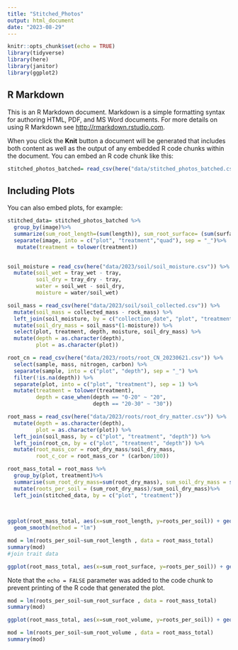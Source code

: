 ```yaml
---
title: "Stitched_Photos"
output: html_document
date: "2023-08-29"
---
```


```r
knitr::opts_chunk$set(echo = TRUE)
library(tidyverse)
library(here)
library(janitor)
library(ggplot2)
```

## R Markdown

This is an R Markdown document. Markdown is a simple formatting syntax for authoring HTML, PDF, and MS Word documents. For more details on using R Markdown see <http://rmarkdown.rstudio.com>.

When you click the **Knit** button a document will be generated that includes both content as well as the output of any embedded R code chunks within the document. You can embed an R code chunk like this:

```r
stitched_photos_batched= read_csv(here("data/stitched_photos_batched.csv"))

```

## Including Plots

You can also embed plots, for example:

```r

stitched_data= stitched_photos_batched %>%
  group_by(image)%>%
  summarize(sum_root_length=(sum(length)), sum_root_surface= (sum(surface)), sum_root_volume=(sum(volume)))%>%
  separate(image, into = c("plot", "treatment","quad"), sep = "_")%>%
   mutate(treatment = tolower(treatment))
  
```

```r
soil_moisture = read_csv(here("data/2023/soil/soil_moisture.csv")) %>% 
  mutate(soil_wet = tray_wet - tray,
         soil_dry = tray_dry - tray,
         water = soil_wet - soil_dry,
         moisture = water/soil_wet)

soil_mass = read_csv(here("data/2023/soil/soil_collected.csv")) %>% 
  mutate(soil_mass = collected_mass - rock_mass) %>% 
  left_join(soil_moisture, by = c("collection_date", "plot", "treatment", "depth")) %>% 
  mutate(soil_dry_mass = soil_mass*(1-moisture)) %>% 
  select(plot, treatment, depth, moisture, soil_dry_mass) %>% 
  mutate(depth = as.character(depth),
         plot = as.character(plot))

root_cn = read_csv(here("data/2023/roots/root_CN_20230621.csv")) %>% 
  select(sample, mass, nitrogen, carbon) %>% 
  separate(sample, into = c("plot", "depth"), sep = "_") %>% 
  filter(!is.na(depth)) %>% 
  separate(plot, into = c("plot", "treatment"), sep = 1) %>% 
  mutate(treatment = tolower(treatment),
         depth = case_when(depth == "0-20" ~ "20",
                           depth == "20-30" ~ "30"))

root_mass = read_csv(here("data/2023/roots/root_dry_matter.csv")) %>% 
  mutate(depth = as.character(depth),
         plot = as.character(plot)) %>% 
  left_join(soil_mass, by = c("plot", "treatment", "depth")) %>% 
  left_join(root_cn, by = c("plot", "treatment", "depth")) %>% 
  mutate(root_mass_cor = root_dry_mass/soil_dry_mass,
         root_c_cor = root_mass_cor * (carbon/100))
```

```r
root_mass_total = root_mass %>%
  group_by(plot, treatment)%>%
  summarise(sum_root_dry_mass=sum(root_dry_mass), sum_soil_dry_mass = sum(soil_dry_mass))%>%
  mutate(roots_per_soil = (sum_root_dry_mass)/sum_soil_dry_mass)%>%
  left_join(stitched_data, by = c("plot", "treatment"))
  
  
```

```r
ggplot(root_mass_total, aes(x=sum_root_length, y=roots_per_soil)) + geom_point() + 
  geom_smooth(method = "lm")
```
```r
mod = lm(roots_per_soil~sum_root_length , data = root_mass_total)
summary(mod)
#join trait data 
```

```r
ggplot(root_mass_total, aes(x=sum_root_surface, y=roots_per_soil)) + geom_point() 
```
Note that the `echo = FALSE` parameter was added to the code chunk to prevent printing of the R code that generated the plot.

```r
mod = lm(roots_per_soil~sum_root_surface , data = root_mass_total)
summary(mod)
```

```r
ggplot(root_mass_total, aes(x=sum_root_volume, y=roots_per_soil)) + geom_point() 
```
```r
mod = lm(roots_per_soil~sum_root_volume , data = root_mass_total)
summary(mod)
```


